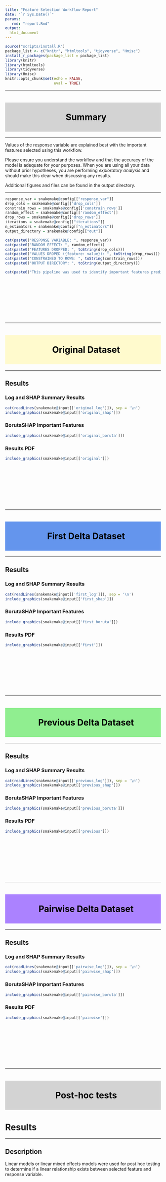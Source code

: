 ```yaml
---
title: "Feature Selection Workflow Report"
date: "`r Sys.Date()`"
params:
   rmd: "report.Rmd"
output:
  html_document
---
```


```r
source("scripts/install.R")
package_list <- c("knitr", "htmltools", "tidyverse", "Hmisc")
install_r_packages(package_list = package_list)
library(knitr)
library(htmltools)
library(tidyverse)
library(Hmisc)
knitr::opts_chunk$set(echo = FALSE,
                      eval = TRUE)
```
***

#

<h1 style="background-color:lightgray; color: black; text-align: center; padding-top:30px; padding-bottom: 30px; padding-left: 20px;">Summary</h1>

***

Values of the response variable are explained best with the important features selected using this workflow.\

Please ensure you understand the workflow and that the accuracy of the model is adequate for your purposes.
When you are using all your data without prior
hypotheses, you are performing *exploratory analysis* and should make this clear
when discussing any results.\

Additional figures and files can be found in the output directory.

***

```r
response_var = snakemake@config[["response_var"]]
drop_cols = snakemake@config[['drop_cols']]
constrain_rows = snakemake@config[['constrain_rows']]
random_effect = snakemake@config[['random_effect']]
drop_rows = snakemake@config[['drop_rows']]
iterations = snakemake@config[["iterations"]]
n_estimators = snakemake@config[["n_estimators"]]
output_directory = snakemake@config[["out"]]

cat(paste0("RESPONSE VARIABLE: ", response_var))
cat(paste0("RANDOM EFFECT: ", random_effect))
cat(paste0("FEATURES DROPPED: ", toString(drop_cols)))
cat(paste0("VALUES DROPED ({feature: value}): ", toString(drop_rows)))
cat(paste0("CONSTRAINED TO ROWS: ", toString(constrain_rows)))
cat(paste0("OUTPUT DIRECTORY: ", toString(output_directory)))

cat(paste0("This pipeline was used to identify important features predictive of ", response_var, " values.\nA random effect of ", random_effect, " was used to adjust for non-independence. There were ", n_estimators, " trees per Random Forest model. Mixed-effects software MERF was used with ", iterations, " iterations. (Include log file here)"))


```

<br>
<br>
<br>
<br>
<br>
</br>

#

***

<h1 style="background-color:#FFFACD; color: black; text-align: center; padding-top:30px; padding-bottom: 30px; padding-left: 20px;">Original Dataset</h1>

***

## Results {.tabset}

### Log and SHAP Summary Results

```r
cat(readLines(snakemake@input[['original_log']]), sep = '\n')
include_graphics(snakemake@input[['original_shap']])
```

### BorutaSHAP Important Features

```r
include_graphics(snakemake@input[['original_boruta']])
```

### Results PDF

```r
include_graphics(snakemake@input[['original']])
```
<br>
<br>
<br>
<br>
<br>
</br>

#
***

<h1 style="background-color:cornflowerblue; color: black; text-align: center; padding-top:30px; padding-bottom: 30px; padding-left: 20px;">First Delta Dataset</h1>

***

## Results {.tabset}

### Log and SHAP Summary Results

```r
cat(readLines(snakemake@input[['first_log']]), sep = '\n')
include_graphics(snakemake@input[['first_shap']])
```

### BorutaSHAP Important Features

```r
include_graphics(snakemake@input[['first_boruta']])
```

### Results PDF

```r
include_graphics(snakemake@input[['first']])
```
<br>
<br>
<br>
<br>
<br>
</br>

#

***

<h1 style="background-color:lightgreen; color: black; text-align: center; padding-top:30px; padding-bottom: 30px; padding-left: 20px;">Previous Delta Dataset</h1>

***

## Results {.tabset}

### Log and SHAP Summary Results

```r
cat(readLines(snakemake@input[['previous_log']]), sep = '\n')
include_graphics(snakemake@input[['previous_shap']])
```

### BorutaSHAP Important Features

```r
include_graphics(snakemake@input[['previous_boruta']])
```

### Results PDF

```r
include_graphics(snakemake@input[['previous']])
```
<br>
<br>
<br>
<br>
<br>
</br>

#

***

<h1 style="background-color:#AB82FF; color: black; text-align: center; padding-top:30px; padding-bottom: 30px; padding-left: 20px;">Pairwise Delta Dataset</h1>
***


## Results {.tabset}

### Log and SHAP Summary Results

```r
cat(readLines(snakemake@input[['pairwise_log']]), sep = '\n')
include_graphics(snakemake@input[['pairwise_shap']])
```

### BorutaSHAP Important Features

```r
include_graphics(snakemake@input[['pairwise_boruta']])
```

### Results PDF

```r
include_graphics(snakemake@input[['pairwise']])
```
<br>
<br>
<br>
<br>
<br>
</br>

#

***

#

<h1 style="background-color:lightgray; color: black; text-align: center; padding-top:30px; padding-bottom: 30px; padding-left: 20px;">Post-hoc tests</h1>

# Results {.tabset}

***

## Description

Linear models or linear mixed effects models were used for post hoc testing to determine if a linear relationship exists between selected feature and response variable.
<br>
<br>
<br>
<br>
<br>
<br>
<br>
<br>
<br>
<br>
<br>
<br>

## Results

```r
htmltools::includeHTML(snakemake@input[['post_hoc']])
```

## Graphs

```r
include_graphics(snakemake@input[['post_hoc_viz']])
```


***

See the [Github repository](https://github.com/JTFouquier/snakemake-MERF "Still a work in progress!! :) ") for more information.

***

```r
# read in a table example
# df = read.csv(snakemake@input[['table_boruta']], sep = "\t")
# knitr::kable(df$important.features, format = "html")
```

<a download="report.Rmd" href="`r base64enc::dataURI(file = params$rmd, mime='text/rmd', encoding='base64')`">Click here for R Markdown source file</a>

